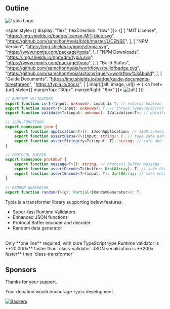 
## Outline

![Typia Logo](/logo.png)

<span style={{ display: "flex", flexDirection: "row" }}>
{[
    [
        "MIT License",
        "https://img.shields.io/badge/license-MIT-blue.svg",
        "https://github.com/samchon/typia/blob/master/LICENSE",
    ],
    [
        "NPM Version",
        "https://img.shields.io/npm/v/typia.svg",
        "https://www.npmjs.com/package/typia",
    ],
    [
        "NPM Downloads",
        "https://img.shields.io/npm/dm/typia.svg",
        "https://www.npmjs.com/package/typia",
    ],
    [
        "Build Status",
        "https://github.com/samchon/typia/workflows/build/badge.svg",
        "https://github.com/samchon/typia/actions?query=workflow%3Abuild",
    ],
    [
        "Guide Documents",
        "https://img.shields.io/badge/guide-documents-forestgreen",
        "https://typia.io/docs/",
    ]
].map(([alt, image, url]) => (
    <a href={url} style={{ marginTop: "30px", marginRight: "6px" }}>
        <img src={image} alt={alt} />
    </a>
))}
</span>

```typescript copy
// RUNTIME VALIDATORS
export function is<T>(input: unknown): input is T; // returns boolean
export function assert<T>(input: unknown): T; // throws TypeGuardError
export function validate<T>(input: unknown): IValidation<T>; // detailed

// JSON FUNCTIONS
export namespace json {
    export function application<T>(): IJsonApplication; // JSON schema
    export function assertParse<T>(input: string): T; // type safe parser
    export function assertStringify<T>(input: T): string; // safe and faster
}

// PROTOCOL BUFFER
export namespace protobuf {
    export function message<T>(): string; // Protocol Buffer message
    export function assertDecode<T>(buffer: Uint8Array): T; // safe decoder
    export function assertEncode<T>(input: T): Uint8Array; // safe encoder
}

// RANDOM GENERATOR
export function random<T>(g?: Partial<IRandomGenerator>): T;
```

Typia is a transformer library supporting below features:

  - Super-fast Runtime Validators
  - Enhanced JSON functions
  - Protocol Buffer encoder and decoder
  - Random data generator

<br/>
<Stack spacing={1}>
    <Alert severity="warning">
        Only **one line** required, with pure TypeScript type
    </Alert>
    <Alert severity="success">
        Runtime validator is **20,000x** faster than `class-validator`
    </Alert>
    <Alert severity="info">
        JSON serialization is **200x faster** than `class-transformer`
    </Alert>
</Stack>



## Sponsors
Thanks for your support.

Your donation would encourage `typia` development.

[![Backers](https://opencollective.com/typia/backers.svg?width=1000)](https://opencollective.com/typia)